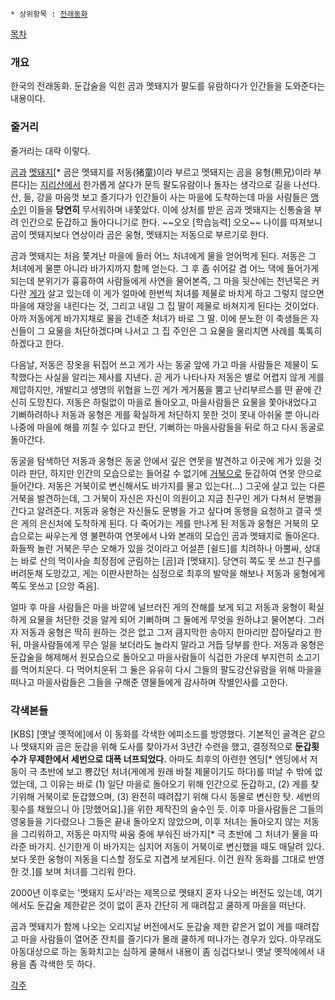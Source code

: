  * 상위항목 : [[전래동화]]

[[목차]]
=== 개요 ===
한국의 전래동화. 둔갑술을 익힌 곰과 멧돼지가 팔도를 유람하다가 인간들을 도와준다는 내용이다.

=== 줄거리 ===
줄거리는 대략 이렇다.

[[곰]]과 [[멧돼지]][* 곰은 멧돼지를 저동(猪童)이라 부르고 멧돼지는 곰을 웅형(熊兄)이라 부른다]는 [[지리산]]에서 한가롭게 살다가 문득 팔도유람이나 돌자는 생각으로 길을 나선다. 산, 들, 강을 마음껏 보고 즐기다가 인간들이 사는 마을에 도착하는데 마을 사람들은 [[맹수]]인 이들을 '''당연히''' 무서워하며 내쫓았다. 이에 상처를 받은 곰과 멧돼지는 신통술을 부려 인간으로 둔갑하고 돌아다니기로 한다. ~~오오 [학습능력] 오오~~ 나이를 따져보니 곰이 멧돼지보다 연상이라 곰은 웅형, 멧돼지는 저동으로 부르기로 한다.

곰과 멧돼지는 처음 쫓겨난 마을에 들러 어느 처녀에게 물을 얻어먹게 된다. 저동은 그 처녀에게 물뿐 아니라 바가지까지 함께 얻는다. 그 후 좀 쉬어갈 겸 어느 댁에 들어가게 되는데 분위기가 흉흉하여 사람들에게 사연을 물어본즉, 그 마을 뒷산에는 천년묵은 커다란 [[게]]가 살고 있는데 이 게가 얼마에 한번씩 처녀를 제물로 바치게 하고 그렇지 않으면 마을에 재앙을 내린다는 것, 그리고 내일 그 집 딸이 제물로 바쳐지게 된다는 것이었다. 아까 저동에게 바가지채로 물을 건네준 처녀가 바로 그 딸. 이에 분노한 이 축생들은 자신들이 그 요물을 처단하겠다며 나서고 그 집 주인은 그 요물을 물리치면 사례를 톡톡히 하겠다고 한다.

다음날, 저동은 장옷을 뒤집어 쓰고 게가 사는 동굴 앞에 가고 마을 사람들은 제물이 도착했다는 사실을 알리는 제사를 지낸다. 곧 게가 나타나자 저동은 별로 어렵지 않게 게를 제압하지만, 개발리고 생명의 위협을 느낀 게가 게거품을 뿜고 난리부르스를 떤 끝에 간신히 도망친다. 저동은 하릴없이 마을로 돌아오고, 마을사람들은 요물을 쫓아내었다고 기뻐하려하나 저동과 웅형은 게를 확실하게 처단하지 못한 것이 못내 아쉬울 뿐 아니라 나중에 마을에 해를 끼칠 수 있다고 판단, 기뻐하는 마을사람들을 뒤로 하고 다시 동굴로 돌아간다.

동굴을 탐색하던 저동과 웅형은 동굴 안에서 깊은 연못을 발견하고 이곳에 게가 있을 것이라 판단, 하지만 인간의 모습으로는 들어갈 수 없기에 [[거북]]으로 둔갑하여 연못 안으로 들어간다. 저동은 거북이로 변신해서도 바가지를 물고 있는다(...) 그곳에 살고 있는 다른 거북을 발견하는데, 그 거북이 자신은 자신이 의원이고 지금 친구인 게가 다쳐서 문병을 간다고 알려준다. 저동과 웅형은 자신들도 문병을 가고 싶다며 동행을 요청하고 결국 셋은 게의 은신처에 도착하게 된다. 다 죽어가는 게를 만나게 된 저동과 웅형은 거북의 모습으로는 싸우는게 영 불편하여 연못에서 나와 본래의 모습인 곰과 멧돼지로 돌아온다. 화들짝 놀란 거북은 무슨 오해가 있을 것이라고 어설픈 [쉴드]를 치려하나 아뿔싸, 상대는 바로 산의 먹이사슬 최정점에 군림하는 [곰]과 [멧돼지]. 당연히 쪽도 못 쓰고 친구를 버려둔채 도망갔고, 게는 이판사판하는 심정으로 최후의 발악을 해보나 저동과 웅형에게 쪽도 못쓰고 [으앙 죽음].

얼마 후 마을 사람들은 마을 바깥에 널브러진 게의 잔해를 보게 되고 저동과 웅형이 확실하게 요물을 처단한 것을 알게 되어 기뻐하며 그 둘에게 무엇을 원하냐고 물어본다. 그러자 저동과 웅형은 딱히 원하는 것은 없고 그저 큼지막한 송아지 한마리만 잡아달라고 한뒤, 마을사람들에게 무슨 일을 보더라도 놀라지 말라고 거듭 당부를 한다. 저동과 웅형은 둔갑술을 해제해서 원모습으로 돌아오고 마을사람들이 식겁한 가운데 부지런히 소고기를 먹어치운다. 다 먹어치운뒤 그 둘은 유유히 다시 그들의 팔도강산유람을 위해 마을을 떠나고 마을사람들은 그들을 구해준 영물들에게 감사하며 작별인사를 고한다.

=== 각색본들 ===
[KBS] [옛날 옛적에]에서 이 동화를 각색한 에피소드를 방영했다. 기본적인 골격은 같으나 멧돼지와 곰은 둔갑을 위해 도사를 찾아가서 3년간 수련을 했고, 결정적으로 '''둔갑횟수가 무제한에서 세번으로 대폭 너프되었다.''' 아마도 최후의 아련한 엔딩[* 엔딩에서 저동이 극 초반에 보고 뿅갔던 처녀(게에게 원래 바칠 제물이기도 하다)를 떠날 수 밖에 없었는데, 그 이유는 바로 (1) 일단 마을로 돌아오기 위해 인간으로 둔갑하고, (2) 게를 찾기위해 거북이로 둔갑했으며, (3) 완전히 때려잡기 위해 다시 동물로 변신한 탓. 세번의 횟수를 채웠으니 아 [망했어요].]을 위한 제작진의 술수인 듯. 이후 마을사람들은 그들의 영웅들을 기다렸으나 그들은 끝내 돌아오지 않았으며, 이후 처녀는 돌아오지 않는 저동을 그리워하고, 저동은 마지막 싸움 중에 부숴진 바가지[* 극 초반에 그 처녀가 물을 따라준 바가지. 신기한게 이 바가지는 심지어 저동이 거북이로 변신했을 때도 매달려 있다. 보다 못한 웅형이 저동을 디스할 정도로 지겹게 보게된다. 이건 원작 동화를 그대로 반영한 것.]를 보며 처녀를 그리워 한다.

2000년 이후로는 '멧돼지 도사'라는 제목으로 멧돼지 혼자 나오는 버전도 있는데, 여기에서도 둔갑술 제한같은 것이 없이 혼자 간단히 게 때려잡고 쿨하게 마을을 떠난다.

곰과 멧돼지가 함께 나오는 오리지날 버전에서도 둔갑술 제한 같은거 없이 게를 때려잡고 마을 사람들이 열어준 잔치를 즐기다가 몰래 쿨하게 떠나가는 경우가 있다. 아무래도 아동대상으로 하는 동화치고는 심하게 쿨해서 내용이 좀 싱겁다보니 옛날 옛적에에서 내용을 좀 각색한 듯 하다.


[[각주]]
